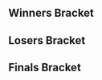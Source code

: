 {{tabs static
|name1=Overview
|link1=Super Smash Dimanches 11
|name2=Singles Bracket
|link2=Super Smash Dimanches 11/Singles Bracket
|name3=Doubles Bracket
|link3=Super Smash Dimanches 11/Doubles Bracket
|This=3
}}


<!-- Generated with http://tournament-nub.rhcloud.com/toliquipediadoubles name=ssd_11_doubles -->

==Winners Bracket==
{{16DEDoublesWBracketA
|r1m1t1p1=Mahie  |r1m1t1p1flag=fr
|r1m1t1p2= Leon |r1m1t1p2flag=fr |r1m1t1score=W
|r1m1t2p1=Bye |r1m1t2p1flag=
|r1m1t2p2=Bye |r1m1t2p2flag= |r1m1t2score=-
|r1m1win=1


|r1m2t1p1=Adair  |r1m2t1p1flag=fr
|r1m2t1p2= Deer |r1m2t1p2flag=fr |r1m2t1score=0
|r1m2t2p1=Zero351  |r1m2t2p1flag=fr
|r1m2t2p2= PIAF |r1m2t2p2flag=fr |r1m2t2score=2
|r1m2win=2


|r1m3t1p1=Captain Love  |r1m3t1p1flag=fr
|r1m3t1p2= Dero |r1m3t1p2flag=fr |r1m3t1score=W
|r1m3t2p1=Bye |r1m3t2p1flag=
|r1m3t2p2=Bye |r1m3t2p2flag= |r1m3t2score=-
|r1m3win=1


|r1m4t1p1=OtaK_  |r1m4t1p1flag=fr 
|r1m4t1p2= Solo |r1m4t1p2flag=fr  |r1m4t1score=W
|r1m4t2p1=Bye |r1m4t2p1flag=
|r1m4t2p2=Bye |r1m4t2p2flag= |r1m4t2score=-
|r1m4win=1


|r1m5t1p1=Crogo  |r1m5t1p1flag=fr 
|r1m5t1p2= Explo |r1m5t1p2flag=fr  |r1m5t1score=W
|r1m5t2p1=Bye |r1m5t2p1flag=
|r1m5t2p2=Bye |r1m5t2p2flag= |r1m5t2score=-
|r1m5win=1


|r1m6t1p1=Impade  |r1m6t1p1flag=fr 
|r1m6t1p2= Chomsky |r1m6t1p2flag= fr |r1m6t1score={{win}}
|r1m6t2p1=phenix  |r1m6t2p1flag=fr 
|r1m6t2p2= appleboy |r1m6t2p2flag=fr  |r1m6t2score=
|r1m6win=1


|r1m7t1p1=Chen  |r1m7t1p1flag=fr 
|r1m7t1p2= RAOUL |r1m7t1p2flag=fr  |r1m7t1score=W
|r1m7t2p1=Bye |r1m7t2p1flag=
|r1m7t2p2=Bye |r1m7t2p2flag= |r1m7t2score=-
|r1m7win=1


|r1m8t1p1=Welp  |r1m8t1p1flag=fr 
|r1m8t1p2= Kenmak |r1m8t1p2flag=fr  |r1m8t1score=W
|r1m8t2p1=Bye |r1m8t2p1flag=
|r1m8t2p2=Bye |r1m8t2p2flag= |r1m8t2score=-
|r1m8win=1


|r2m1t1p1=Mahie  |r2m1t1p1flag=fr 
|r2m1t1p2= Leon |r2m1t1p2flag=fr  |r2m1t1score=2
|r2m1t2p1=Zero351  |r2m1t2p1flag=fr 
|r2m1t2p2= PIAF |r2m1t2p2flag=fr  |r2m1t2score=0
|r2m1win=1


|r2m2t1p1=Captain Love  |r2m2t1p1flag=fr 
|r2m2t1p2= Dero |r2m2t1p2flag=fr  |r2m2t1score=2
|r2m2t2p1=OtaK_  |r2m2t2p1flag=fr 
|r2m2t2p2= Solo |r2m2t2p2flag=fr  |r2m2t2score=0
|r2m2win=1


|r2m3t1p1=Crogo  |r2m3t1p1flag=fr 
|r2m3t1p2= Explo |r2m3t1p2flag=fr  |r2m3t1score=2
|r2m3t2p1=Impade  |r2m3t2p1flag=fr 
|r2m3t2p2= Chomsky |r2m3t2p2flag=fr  |r2m3t2score=0
|r2m3win=1


|r2m4t1p1=Chen  |r2m4t1p1flag=fr 
|r2m4t1p2= RAOUL |r2m4t1p2flag=fr  |r2m4t1score=2
|r2m4t2p1=Welp  |r2m4t2p1flag=fr 
|r2m4t2p2= Kenmak |r2m4t2p2flag=fr  |r2m4t2score=0
|r2m4win=1


|r3m1t1p1=Mahie  |r3m1t1p1flag=fr 
|r3m1t1p2= Leon |r3m1t1p2flag=fr  |r3m1t1score=3
|r3m1t2p1=Captain Love  |r3m1t2p1flag=fr 
|r3m1t2p2= Dero |r3m1t2p2flag=fr  |r3m1t2score=1
|r3m1win=1


|r3m2t1p1=Crogo  |r3m2t1p1flag=fr 
|r3m2t1p2= Explo |r3m2t1p2flag=fr  |r3m2t1score=2
|r3m2t2p1=Chen  |r3m2t2p1flag=fr 
|r3m2t2p2= RAOUL |r3m2t2p2flag=fr  |r3m2t2score=1
|r3m2win=1

}}

==Losers Bracket==
{{16DEDoublesLBracketA
|l1m1t1p1=Bye |l1m1t1p1flag=
|l1m1t1p2=Bye |l1m1t1p2flag= |l1m1t1score=-
|l1m1t2p1=Adair  |l1m1t2p1flag=fr 
|l1m1t2p2= Deer |l1m1t2p2flag=fr  |l1m1t2score=W
|l1m1win=2


|l1m2t1p1=Bye |l1m2t1p1flag=
|l1m2t1p2=Bye |l1m2t1p2flag= |l1m2t1score=-
|l1m2t2p1=Bye |l1m2t2p1flag=
|l1m2t2p2=Bye |l1m2t2p2flag= |l1m2t2score=W
|l1m2win=


|l1m3t1p1=Bye |l1m3t1p1flag=
|l1m3t1p2=Bye |l1m3t1p2flag= |l1m3t1score=-
|l1m3t2p1=phenix  |l1m3t2p1flag=fr 
|l1m3t2p2= appleboy |l1m3t2p2flag=fr  |l1m3t2score=W
|l1m3win=2


|l1m4t1p1=Bye |l1m4t1p1flag=
|l1m4t1p2=Bye |l1m4t1p2flag= |l1m4t1score=-
|l1m4t2p1=Bye |l1m4t2p1flag=
|l1m4t2p2=Bye |l1m4t2p2flag= |l1m4t2score=W
|l1m4win=


|l2m1t1p1=Welp  |l2m1t1p1flag=fr 
|l2m1t1p2= Kenmak |l2m1t1p2flag=fr  |l2m1t1score=2
|l2m1t2p1=Adair  |l2m1t2p1flag=fr 
|l2m1t2p2= Deer |l2m1t2p2flag=fr  |l2m1t2score=0
|l2m1win=1


|l2m2t1p1=Impade  |l2m2t1p1flag=fr 
|l2m2t1p2= Chomsky |l2m2t1p2flag=fr  |l2m2t1score=W
|l2m2t2p1=Bye |l2m2t2p1flag=
|l2m2t2p2=Bye |l2m2t2p2flag= |l2m2t2score=-
|l2m2win=1


|l2m3t1p1=OtaK_  |l2m3t1p1flag=fr 
|l2m3t1p2= Solo |l2m3t1p2flag=fr  |l2m3t1score={{win}}
|l2m3t2p1=phenix  |l2m3t2p1flag=fr 
|l2m3t2p2= appleboy |l2m3t2p2flag=fr  |l2m3t2score=
|l2m3win=1


|l2m4t1p1=Zero351  |l2m4t1p1flag=fr 
|l2m4t1p2= PIAF |l2m4t1p2flag=fr  |l2m4t1score=W
|l2m4t2p1=Bye |l2m4t2p1flag=
|l2m4t2p2=Bye |l2m4t2p2flag= |l2m4t2score=-
|l2m4win=1


|l3m1t1p1=Welp  |l3m1t1p1flag=fr 
|l3m1t1p2= Kenmak |l3m1t1p2flag=fr  |l3m1t1score=0
|l3m1t2p1=Impade  |l3m1t2p1flag=fr 
|l3m1t2p2= Chomsky |l3m1t2p2flag=fr  |l3m1t2score=2
|l3m1win=2


|l3m2t1p1=OtaK_  |l3m2t1p1flag=fr 
|l3m2t1p2= Solo |l3m2t1p2flag=fr  |l3m2t1score=2
|l3m2t2p1=Zero351  |l3m2t2p1flag=fr 
|l3m2t2p2= PIAF |l3m2t2p2flag=fr  |l3m2t2score=0
|l3m2win=1


|l4m1t1p1=Captain Love  |l4m1t1p1flag=fr 
|l4m1t1p2= Dero |l4m1t1p2flag=fr  |l4m1t1score=0
|l4m1t2p1=Impade  |l4m1t2p1flag=fr 
|l4m1t2p2= Chomsky |l4m1t2p2flag=fr  |l4m1t2score=2
|l4m1win=2


|l4m2t1p1=Chen  |l4m2t1p1flag=fr 
|l4m2t1p2= RAOUL |l4m2t1p2flag=fr  |l4m2t1score=2
|l4m2t2p1=OtaK_  |l4m2t2p1flag=fr 
|l4m2t2p2= Solo |l4m2t2p2flag=fr  |l4m2t2score=0
|l4m2win=1

}}

<onlyinclude>
==Finals Bracket==
{{DEFinalDoublesBracket
<!-- FROM WINNERS -->
|r1m1t1p1=Mahie  |r1m1t1p1flag=fr 
|r1m1t1p2= Leon |r1m1t1p2flag=fr  |r1m1t1score=3
|r1m1t2p1=Crogo  |r1m1t2p1flag=fr 
|r1m1t2p2= Explo |r1m1t2p2flag=fr  |r1m1t2score=0
|r1m1win=1


<!-- FROM LOSERS -->
|l1m1t1p1=Impade  |l1m1t1p1flag=fr 
|l1m1t1p2= Chomsky |l1m1t1p2flag=fr  |l1m1t1score=0
|l1m1t2p1=Chen  |l1m1t2p1flag=fr 
|l1m1t2p2= RAOUL |l1m1t2p2flag=fr  |l1m1t2score=2
|l1m1win=2


<!-- LOSERS FINALS -->
|r2m1t1p1=Crogo  |r2m1t1p1flag=fr 
|r2m1t1p2= Explo |r2m1t1p2flag=fr  |r2m1t1score=3
|r2m1t2p1=Chen  |r2m1t2p1flag=fr 
|r2m1t2p2= RAOUL |r2m1t2p2flag=fr |r2m1t2score=1
|r2m1win=1


<!-- GRAND FINALS -->
|r3m1t1p1=Mahie  |r3m1t1p1flag=fr 
|r3m1t1p2= Leon |r3m1t1p2flag=fr  |r3m1t1score=3
|r3m1t2p1=Crogo  |r3m1t2p1flag=fr 
|r3m1t2p2= Explo |r3m1t2p2flag=fr  |r3m1t2score=1
|r3m1win=1

}}
</onlyinclude>

